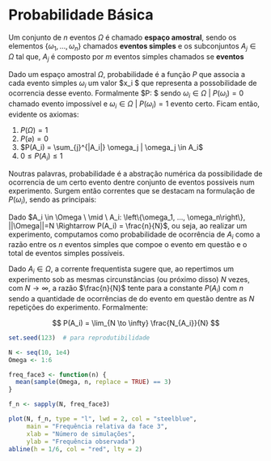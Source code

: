 
# Probabilidade Básica


::: {#def-espacoamostral name="Espaço amostral e eventos"}
Um conjunto de $n$ eventos $\Omega$ é chamado **espaço amostral**, sendo os elementos $\{ \omega_1, \ldots, \omega_n \}$ chamados **eventos simples** e os subconjuntos $A_j \in \Omega$ tal que, $A_j$ é composto por $m$ eventos simples chamados se **eventos**
:::


::: {#def-prob name="Probabilidade"}
Dado um espaço amostral $\Omega$, probabilidade é a função $P$ que associa a cada evento simples $\omega_i$ 
um valor $x_i \in \left[0, 1\right] $ que representa a possobilidade de ocorrencia desse evento.
Formalmente $P: \Omega \longrightarrow \left[0, 1\right] $ sendo  $\omega_i \in \Omega \ | \ P(\omega_i) = 0$
chamado evento impossível e $\omega_i \in \Omega \ | \ P(\omega_i) = 1$ evento certo. Ficam então, evidente os axiomas:

1) $P(\Omega) = 1$
2) $P(\varnothing) = 0$
3) $P(A_i) = \sum_{j}^{|A_i|} \omega_j | \omega_j \in A_i$
4) $0 \leqslant P(A_i) \leqslant 1$
    
:::

Noutras palavras, probabilidade é a abstração numérica da possibilidade de ocorrencia de um certo evento dentre conjunto de eventos possiveis num experimento. Surgem então correntes que se destacam na formulação de $P(\omega_i)$, sendo as principais:


::: {#def-probclassic name="Probabilidade Clássica"}
Dado $A_i \in \Omega \ \mid \ A_i: \left\{\omega_1, ..., \omega_n\right\}, ||\Omega||=N \Rightarrow P(A_i) = \frac{n}{N}$, ou seja, ao realizar um experimento, computamos como probabilidade de ocorrência de $A_i$ como a razão entre os $n$ eventos simples que compoe o evento em questão e o total de eventos simples possíveis.
:::

::: {#def-probfreq name="Probabilidade Frequentista"}
Dado $A_i \in \Omega$, a corrente frequentista sugere que, ao repertimos um experimento sob as mesmas circunstâncias (ou próximo disso) $N$ vezes, com $N \to \infty$, a razão $\frac{n}{N}$ tente para a constante $P(A_i)$ com $n$ sendo a quantidade de ocorrências de do evento em questão dentre as $N$ repetições do experimento. Formalmente:

$$
P(A_i) = \lim_{N \to \infty} \frac{N_{A_i}}{N}
$$

:::


```r
set.seed(123)  # para reprodutibilidade

N <- seq(10, 1e4)     
Omega <- 1:6          

freq_face3 <- function(n) {
  mean(sample(Omega, n, replace = TRUE) == 3)
}

f_n <- sapply(N, freq_face3)

plot(N, f_n, type = "l", lwd = 2, col = "steelblue",
     main = "Frequência relativa da face 3",
     xlab = "Número de simulações",
     ylab = "Frequência observada")
abline(h = 1/6, col = "red", lty = 2)  

```


